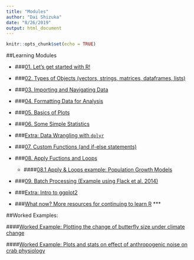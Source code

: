 ```yaml
---
title: "Modules"
author: "Dai Shizuka"
date: "8/26/2019"
output: html_document
---
```


```r
knitr::opts_chunk$set(echo = TRUE)
```

##Learning Modules

* ###[01. Let's get started with R!](01.Intro.html)

* ###[02. Types of Objects (vectors, strings, matrices, dataframes, lists)](02.ObjectTypes.html)

* ###[03. Importing and Navigating Data](03.Data.html)

* ###[04. Formatting Data for Analysis](04.DataFormat.html)

* ###[05. Basics of Plots](05.Plots_1.html)

* ###[06. Some Simple Statistics](06.Stats_1.html)

* ###[Extra: Data Wrangling with `dplyr`](dplyr.html)

* ###[07. Custom Functions (and if-else statements)](07.Functions.html)

* ###[08. Apply Fuctions and Loops](08.Apply.html)

    + ####[08.1 Apply & Loops example: Population Growth Models](08.1.PopGrowth.html)

* ###[09. Batch Processing (Example using Flack et al. 2014)](09.batch.html) 

* ###[Extra: Intro to ggplot2](ggplot2.html)

* ###[What now? More resources for continuing to learn R](resources.html)
***

##Worked Examples:

####[Worked Example: Plotting the change of butterfly size under climate change](Ex1.Plot_Bowden.html)

####[Worked Example: Plots and stats on effect of anthropogenic noise on crab physiology](E2_Wale.html)
    